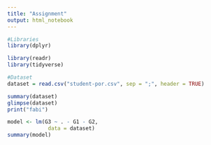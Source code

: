 ```yaml
---
title: "Assignment"
output: html_notebook
---
```



```r
#Libraries
library(dplyr)

library(readr)
library(tidyverse)

#Dataset
dataset = read.csv("student-por.csv", sep = ";", header = TRUE)

```
```r
summary(dataset)
glimpse(dataset)
print("fabi")

```
```r

model <- lm(G3 ~ . - G1 - G2,
             data = dataset)
summary(model)
```

